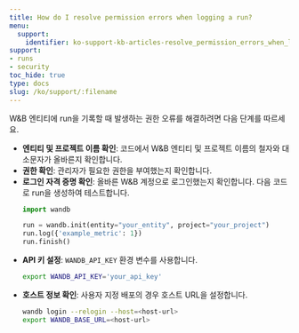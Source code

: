 ```yaml
---
title: How do I resolve permission errors when logging a run?
menu:
  support:
    identifier: ko-support-kb-articles-resolve_permission_errors_when_logging_wandb_entity
support:
- runs
- security
toc_hide: true
type: docs
slug: /ko/support/:filename
---
```


W&B 엔티티에 run을 기록할 때 발생하는 권한 오류를 해결하려면 다음 단계를 따르세요.

- **엔티티 및 프로젝트 이름 확인**: 코드에서 W&B 엔티티 및 프로젝트 이름의 철자와 대소문자가 올바른지 확인합니다.
- **권한 확인**: 관리자가 필요한 권한을 부여했는지 확인합니다.
- **로그인 자격 증명 확인**: 올바른 W&B 계정으로 로그인했는지 확인합니다. 다음 코드로 run을 생성하여 테스트합니다.
  ```python
  import wandb

  run = wandb.init(entity="your_entity", project="your_project")
  run.log({'example_metric': 1})
  run.finish()
  ```
- **API 키 설정**: `WANDB_API_KEY` 환경 변수를 사용합니다.
  ```bash
  export WANDB_API_KEY='your_api_key'
  ```
- **호스트 정보 확인**: 사용자 지정 배포의 경우 호스트 URL을 설정합니다.
  ```bash
  wandb login --relogin --host=<host-url>
  export WANDB_BASE_URL=<host-url>
  ```